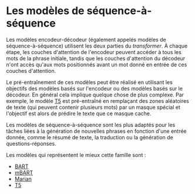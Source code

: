# Les modèles de séquence-à-séquence

<CourseFloatingBanner
    chapter={1}
    classNames="absolute z-10 right-0 top-0"
/>

<Youtube id="0_4KEb08xrE" />

Les modèles encodeur-décodeur (également appelés modèles de séquence-à-séquence) utilisent les deux parties du *transformer*. À chaque étape, les couches d'attention de l'encodeur peuvent accéder à tous les mots de la phrase initiale, tandis que les couches d'attention du décodeur n'ont accès qu'aux mots positionnés avant un mot donné en entrée de ces couches d'attention.

Le pré-entraînement de ces modèles peut être réalisé en utilisant les objectifs des modèles basés sur l'encodeur ou des modèles basés sur le décodeur. En général cela implique quelque chose de plus complexe. Par exemple, le modèle [T5](https://huggingface.co/t5-base) est pré-entraîné en remplaçant des zones aléatoires de texte (qui peuvent contenir plusieurs mots) par un masque spécial et l'objectif est alors de prédire le texte que ce masque cache.

Les modèles de séquence-à-séquence sont les plus adaptés pour les tâches liées à la génération de nouvelles phrases en fonction d'une entrée donnée, comme le résumé de texte, la traduction ou la génération de questions-réponses.

Les modèles qui représentent le mieux cette famille sont :

- [BART](https://huggingface.co/transformers/model_doc/bart.html)
- [mBART](https://huggingface.co/transformers/model_doc/mbart.html)
- [Marian](https://huggingface.co/transformers/model_doc/marian.html)
- [T5](https://huggingface.co/transformers/model_doc/t5.html)
